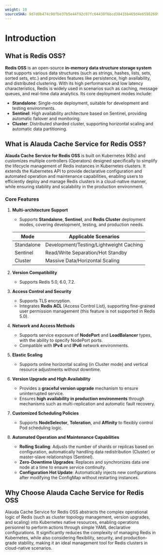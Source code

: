 ```yaml
---
weight: 10
sourceSHA: 9d7d0b474c90fbe37b5e44f92c07fc64438f6bcd3841bb465d4e6598269942f7
---
```


# Introduction

## What is Redis OSS?

**Redis OSS** is an open-source **in-memory data structure storage system** that supports various data structures (such as strings, hashes, lists, sets, sorted sets, etc.) and provides features like persistence, high availability, and distributed clustering. With its high performance and low latency characteristics, Redis is widely used in scenarios such as caching, message queues, and real-time data analytics. Its core deployment modes include:

- **Standalone**: Single-node deployment, suitable for development and testing environments.
- **Sentinel**: High availability architecture based on Sentinel, providing automatic failover and monitoring.
- **Cluster**: Distributed sharded cluster, supporting horizontal scaling and automatic data partitioning.

## What is Alauda Cache Service for Redis OSS?

**Alauda Cache Service for Redis OSS** is built on Kubernetes (K8s) and customizes multiple controllers (Operators) designed specifically to simplify the lifecycle management of Redis instances in Kubernetes clusters. It extends the Kubernetes API to provide declarative configuration and automated operation and maintenance capabilities, enabling users to efficiently deploy and manage Redis clusters in a cloud-native manner, while ensuring stability and scalability in the production environment.

### Core Features

1. **Multi-architecture Support**

   - Supports **Standalone**, **Sentinel**, and **Redis Cluster** deployment modes, covering development, testing, and production needs.

   | Mode         | Applicable Scenarios       |
   | ------------ | -------------------------- |
   | Standalone   | Development/Testing/Lightweight Caching |
   | Sentinel     | Read/Write Separation/Hot Standby  |
   | Cluster      | Massive Data/Horizontal Scaling  |

2. **Version Compatibility**
   - Supports Redis 5.0, 6.0, 7.2.

3. **Access Control and Security**
   - Supports TLS encryption.
   - Integrates **Redis ACL** (Access Control List), supporting fine-grained user permission management (this feature is not supported in Redis 5.0).

4. **Network and Access Methods**
   - Supports service exposure of **NodePort** and **LoadBalancer** types, with the ability to specify NodePort ports.
   - Compatible with **IPv4** and **IPv6** network environments.

5. **Elastic Scaling**
   - Supports online horizontal scaling (in Cluster mode) and vertical resource adjustments without downtime.

6. **Version Upgrade and High Availability**
   - Provides a **graceful version upgrade** mechanism to ensure uninterrupted service.
   - Ensures **high availability in production environments** through mechanisms such as multi-replication and automatic fault recovery.

7. **Customized Scheduling Policies**
   - Supports **NodeSelector**, **Toleration**, and **Affinity** to flexibly control Pod scheduling logic.

8. **Automated Operation and Maintenance Capabilities**
   - **Rolling Scaling**: Adjusts the number of shards or replicas based on configuration, automatically handling data redistribution (Cluster) or master-slave relationships (Sentinel).
   - **Zero-Downtime Upgrades**: Replaces and synchronizes data one node at a time to ensure service continuity.
   - **Configuration Hot Update**: Automatically injects new configurations after modifying the ConfigMap without restarting instances.

## Why Choose Alauda Cache Service for Redis OSS

Alauda Cache Service for Redis OSS abstracts the complex operational logic of Redis (such as cluster topology management, version upgrades, and scaling) into Kubernetes native resources, enabling operations personnel to perform actions through simple YAML declarative configurations. It significantly reduces the complexity of managing Redis in Kubernetes, while also considering flexibility, security, and production-grade stability, making it an ideal management tool for Redis clusters in cloud-native scenarios.
